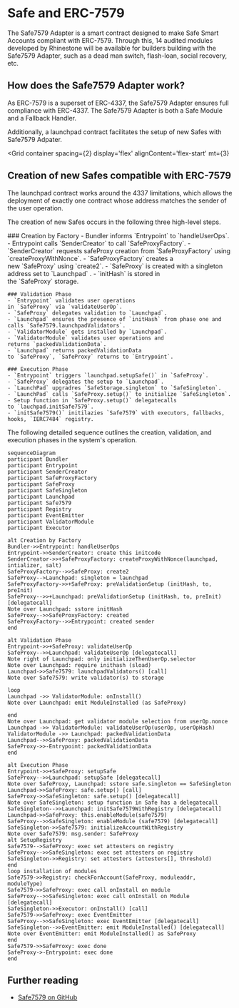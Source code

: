 
# Safe and ERC-7579

The Safe7579 Adapter is a smart contract designed to make Safe Smart Accounts compliant with ERC-7579. Through this, 14 audited modules developed by Rhinestone will be available for builders building with the Safe7579 Adapter, such as a dead man switch, flash-loan, social recovery, etc.

## How does the Safe7579 Adapter work?

As ERC-7579 is a superset of ERC-4337, the Safe7579 Adapter ensures full compliance with ERC-4337. The Safe7579 Adapter is both a Safe Module and a Fallback Handler. 

Additionally, a launchpad contract facilitates the setup of new Safes with Safe7579 Adpater.

<Grid
  container
  spacing={2}
  display='flex'
  alignContent='flex-start'
  mt={3}
>
  <Grid item xs={12} md={6}>
    <CustomCard
      title={'Safe Module'}
      description={'It extends the functionality of a Safe account, allowing it to utilize ERC-7579 modules.'}
      url=""
      newTab={false}
    />
  </Grid>
  <Grid item xs={12} md={6}>
    <CustomCard
      title={'Fallback Handler'}
      description={'It is a fallback handler because certain functions, such as validateUserOp in ERC-7579, are not natively supported by Safe.'}
      url=""
      newTab={false}
    />
  </Grid>
</Grid>

## Creation of new Safes compatible with ERC-7579

The launchpad contract works around the 4337 limitations, which allows the deployment of exactly one contract whose address matches the sender of the user operation.

The creation of new Safes occurs in the following three high-level steps.

<Steps>
    ### Creation by Factory
    -  Bundler informs `Entrypoint` to `handleUserOps`.
    -  Entrypoint calls `SenderCreator` to call `SafeProxyFactory`.
    - `SenderCreator` requests safeProxy creation from `SafeProxyFactory` using `createProxyWithNonce`.
    - `SafeProxyFactory` creates a new `SafeProxy` using `create2`.
    - `SafeProxy` is created with a singleton address set to `Launchpad` .
    - `initHash` is stored in the `SafeProxy` storage.
    
    ### Validation Phase
    - `Entrypoint` validates user operations in `SafeProxy` via `validateUserOp`.
    - `SafeProxy` delegates validation to `Launchpad`.
    - `Launchpad` ensures the presence of `initHash` from phase one and calls `Safe7579.launchpadValidators`.
    - `ValidatorModule` gets installed by `Launchpad`.
    - `ValidatorModule` validates user operations and returns `packedValidationData`.
    - `Launchpad` returns packedValidationData to `SafeProxy`, `SafeProxy` returns to `Entrypoint`.
    
    ### Execution Phase
    - `Entrypoint` triggers `launchpad.setupSafe()` in `SafeProxy`.
    - `SafeProxy` delegates the setup to `Launchpad`.
    - `LaunchPad` upgradres `SafeStorage.singleton` to `SafeSingleton`.
    - `LaunchPad` calls `SafeProxy.setup()` to initialize `SafeSingleton`.
    - Setup function in `SafeProxy.setup()` delegatecalls to `lauchpad.initSafe7579`.
    - `initSafe7579()` initilazies `Safe7579` with executors, fallbacks, hooks, `IERC7484` registry.
</Steps>

The following detailed sequence outlines the creation, validation, and execution phases in the system's operation.

``` mermaid
sequenceDiagram
participant Bundler
participant Entrypoint
participant SenderCreator
participant SafeProxyFactory
participant SafeProxy
participant SafeSingleton
participant Launchpad
participant Safe7579
participant Registry
participant EventEmitter
participant ValidatorModule
participant Executor

alt Creation by Factory
Bundler->>Entrypoint: handleUserOps
Entrypoint->>SenderCreator: create this initcode
SenderCreator->>+SafeProxyFactory: createProxyWithNonce(launchpad, intializer, salt)
SafeProxyFactory-->>SafeProxy: create2
SafeProxy-->Launchpad: singleton = launchpad
SafeProxyFactory->>+SafeProxy: preValidationSetup (initHash, to, preInit)
SafeProxy-->>+Launchpad: preValidationSetup (initHash, to, preInit) [delegatecall]
Note over Launchpad: sstore initHash
SafeProxy-->>SafeProxyFactory: created
SafeProxyFactory-->>Entrypoint: created sender
end

alt Validation Phase
Entrypoint->>+SafeProxy: validateUserOp
SafeProxy-->>Launchpad: validateUserOp [delegatecall]
Note right of Launchpad: only initializeThenUserOp.selector
Note over Launchpad: require inithash (sload)
Launchpad->>Safe7579: launchpadValidators() [call]
Note over Safe7579: write validator(s) to storage

loop
Launchpad ->> ValidatorModule: onInstall()
Note over Launchpad: emit ModuleInstalled (as SafeProxy)

end
Note over Launchpad: get validator module selection from userOp.nonce
Launchpad ->> ValidatorModule: validateUserOp(userOp, userOpHash)
ValidatorModule ->> Launchpad: packedValidationData
Launchpad-->>SafeProxy: packedValidationData
SafeProxy->>-Entrypoint: packedValidationData
end

alt Execution Phase
Entrypoint->>+SafeProxy: setupSafe
SafeProxy-->>Launchpad: setupSafe [delegatecall]
Note over SafeProxy, Launchpad: sstore safe.singleton == SafeSingleton
Launchpad->>SafeProxy: safe.setup() [call]
SafeProxy->>SafeSingleton: safe.setup() [delegatecall]
Note over SafeSingleton: setup function in Safe has a delegatecall
SafeSingleton-->>Launchpad: initSafe7579WithRegistry [delegatecall]
Launchpad->>SafeProxy: this.enableModule(safe7579)
SafeProxy-->>SafeSingleton: enableModule (safe7579) [delegatecall]
SafeSingleton->>Safe7579: initializeAccountWithRegistry
Note over Safe7579: msg.sender: SafeProxy
alt SetupRegistry
Safe7579-->SafeProxy: exec set attesters on registry
SafeProxy-->>SafeSingleton: exec set attesters on registry
SafeSingleton->>Registry: set attesters (attesters[], threshold)
end
loop installation of modules
Safe7579->>Registry: checkForAccount(SafeProxy, moduleaddr, moduleType)
Safe7579->>SafeProxy: exec call onInstall on module
SafeProxy-->>SafeSingleton: exec call onInstall on Module [delegatecall]
SafeSingleton->>Executor: onInstall() [call]
Safe7579->>SafeProxy: exec EventEmitter
SafeProxy-->>SafeSingleton: exec EventEmitter [delegatecall]
SafeSingleton-->>EventEmitter: emit ModuleInstalled() [delegatecall]
Note over EventEmitter: emit ModuleInstalled() as SafeProxy
end
Safe7579->>SafeProxy: exec done
SafeProxy->-Entrypoint: exec done
end
```

## Further reading
- [Safe7579 on GitHub](https://github.com/rhinestonewtf/safe7579)